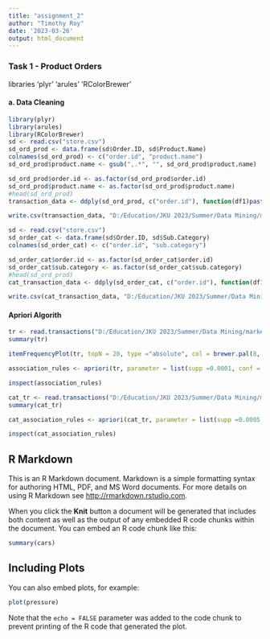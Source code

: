 ```yaml
---
title: "assignment_2"
author: "Timothy Roy"
date: '2023-03-26'
output: html_document
---
```

### Task 1 - Product Orders
libraries
'plyr'
'arules'
‘RColorBrewer’

#### a. Data Cleaning

```r
library(plyr)
library(arules)
library(RColorBrewer)
sd <- read.csv("store.csv")
sd_ord_prod <- data.frame(sd$Order.ID, sd$Product.Name)
colnames(sd_ord_prod) <- c("order.id", "product.name")
sd_ord_prod$product.name <- gsub(",.*", "", sd_ord_prod$product.name)

sd_ord_prod$order.id <- as.factor(sd_ord_prod$order.id)
sd_ord_prod$product.name <- as.factor(sd_ord_prod$product.name)
#head(sd_ord_prod)
transaction_data <- ddply(sd_ord_prod, c("order.id"), function(df1)paste(df1$product.name, collapse= ", "))

write.csv(transaction_data, "D:/Education/JKU 2023/Summer/Data Mining/market_basket_analysis/transactions.csv", quote = FALSE, row.names = FALSE)

```

```r
sd <- read.csv("store.csv")
sd_order_cat <- data.frame(sd$Order.ID, sd$Sub.Category)
colnames(sd_order_cat) <- c("order.id", "sub.category")

sd_order_cat$order.id <- as.factor(sd_order_cat$order.id)
sd_order_cat$sub.category <- as.factor(sd_order_cat$sub.category)
#head(sd_ord_prod)
cat_transaction_data <- ddply(sd_order_cat, c("order.id"), function(df1)paste(df1$sub.category, collapse= ", "))

write.csv(cat_transaction_data, "D:/Education/JKU 2023/Summer/Data Mining/market_basket_analysis/cat_transactions.csv", quote = FALSE, row.names = FALSE)
```


#### Apriori Algorith

```r
tr <- read.transactions("D:/Education/JKU 2023/Summer/Data Mining/market_basket_analysis/transactions.csv", format ="basket", sep = ",")
summary(tr)
```

```r
itemFrequencyPlot(tr, topN = 20, type ="absolute", col = brewer.pal(8, 'Pastel2'), main ="Absolute Item Frequency Plot")
```

```r
association_rules <- apriori(tr, parameter = list(supp =0.0001, conf = 0.1, maxlen = 5))


```

```r
inspect(association_rules)
```

```r
cat_tr <- read.transactions("D:/Education/JKU 2023/Summer/Data Mining/market_basket_analysis/cat_transactions.csv", format ="basket", sep = ",")
summary(cat_tr)
```

```r
cat_association_rules <- apriori(cat_tr, parameter = list(supp =0.0005, conf = 0.5))
```

```r
inspect(cat_association_rules)
```

## R Markdown

This is an R Markdown document. Markdown is a simple formatting syntax for authoring HTML, PDF, and MS Word documents. For more details on using R Markdown see <http://rmarkdown.rstudio.com>.

When you click the **Knit** button a document will be generated that includes both content as well as the output of any embedded R code chunks within the document. You can embed an R code chunk like this:

```r
summary(cars)
```

## Including Plots

You can also embed plots, for example:

```r
plot(pressure)
```

Note that the `echo = FALSE` parameter was added to the code chunk to prevent printing of the R code that generated the plot.
